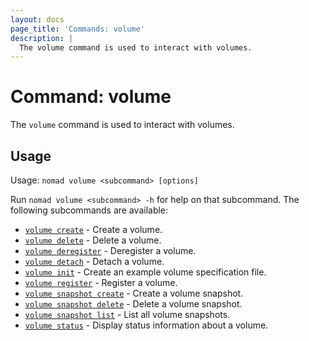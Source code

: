 ```yaml
---
layout: docs
page_title: 'Commands: volume'
description: |
  The volume command is used to interact with volumes.
---
```


# Command: volume

The `volume` command is used to interact with volumes.

## Usage

Usage: `nomad volume <subcommand> [options]`

Run `nomad volume <subcommand> -h` for help on that subcommand. The following
subcommands are available:

- [`volume create`][create] - Create a volume.
- [`volume delete`][delete] - Delete a volume.
- [`volume deregister`][deregister] - Deregister a volume.
- [`volume detach`][detach] - Detach a volume.
- [`volume init`][init] - Create an example volume specification file.
- [`volume register`][register] - Register a volume.
- [`volume snapshot create`][snapshot-create] - Create a volume snapshot.
- [`volume snapshot delete`][snapshot-delete] - Delete a volume snapshot.
- [`volume snapshot list`][snapshot-list] - List all volume snapshots.
- [`volume status`][status] - Display status information about a volume.

[create]: /docs/commands/volume/create

[delete]: /docs/commands/volume/delete

[deregister]: /docs/commands/volume/deregister "Deregister a volume"

[detach]: /docs/commands/volume/detach "Detach a volume"

[init]: /docs/commands/volume/init "Create an example volume specification file"

[register]: /docs/commands/volume/register "Register a volume"

[snapshot-create]: /docs/commands/volume/snapshot-create

[snapshot-delete]: /docs/commands/volume/snapshot-delete

[snapshot-list]: /docs/commands/volume/snapshot-list

[status]: /docs/commands/volume/status "Display status information about a volume"
